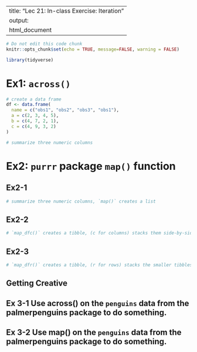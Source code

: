 
---
title: "Lec 21: In-class Exercise: Iteration"
output:
  html_document
---

```r
# Do not edit this code chunk
knitr::opts_chunk$set(echo = TRUE, message=FALSE, warning = FALSE)
```

```r
library(tidyverse)
```

# Ex1: `across()`

```r
# create a data frame
df <- data.frame(
  name = c("obs1", "obs2", "obs3", "obs1"),
  a = c(2, 3, 4, 5),
  b = c(4, 7, 2, 1),
  c = c(4, 9, 3, 2)
)
```

```r
# summarize three numeric columns

```


# Ex2: `purrr` package `map()` function

## Ex2-1

```r
# summarize three numeric columns, `map()` creates a list

```

## Ex2-2

```r
# `map_dfc()` creates a tibble, (c for columns) stacks them side-by-side

```

## Ex2-3

```r
# `map_dfr()` creates a tibble, (r for rows) stacks the smaller tibbles on top of each other

```

## Getting Creative

## Ex 3-1 Use  across() on the `penguins` data from the palmerpenguins package to do something. 


## Ex 3-2 Use map() on the `penguins` data from the palmerpenguins package to do something. 
